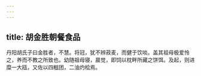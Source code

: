 ```yaml
---
---
---
```

title: 胡金胜朝餐食品
---



丹阳胡氏子曰金胜者，不慧。将冠，犹不辨菽麦，而健于饮啖。盖其祖母极爱怜之，养而不教之所致也。幼随祖母寝，晨觉，即饲以枕畔所藏之饼饵。及起，则进糜一大瓯，又佐以四糍团，二油灼桧焉。